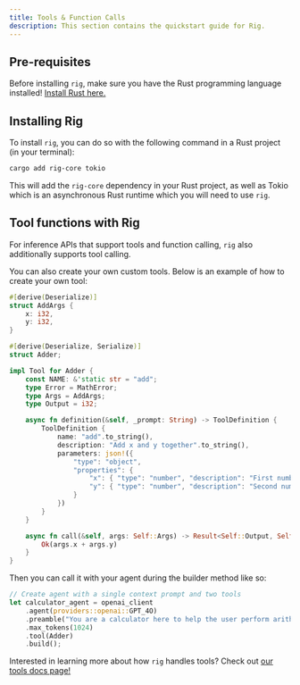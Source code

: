 ```yaml
---
title: Tools & Function Calls
description: This section contains the quickstart guide for Rig.
---
```


## Pre-requisites

Before installing `rig`, make sure you have the Rust programming language installed! [Install Rust here.](https://www.rust-lang.org/tools/install)

## Installing Rig

To install `rig`, you can do so with the following command in a Rust project (in your terminal):

```bash
cargo add rig-core tokio
```

This will add the `rig-core` dependency in your Rust project, as well as Tokio which is an asynchronous Rust runtime which you will need to use `rig`.

## Tool functions with Rig

For inference APIs that support tools and function calling, `rig` also additionally supports tool calling.

You can also create your own custom tools. Below is an example of how to create your own tool:

```rust
#[derive(Deserialize)]
struct AddArgs {
    x: i32,
    y: i32,
}

#[derive(Deserialize, Serialize)]
struct Adder;

impl Tool for Adder {
    const NAME: &'static str = "add";
    type Error = MathError;
    type Args = AddArgs;
    type Output = i32;

    async fn definition(&self, _prompt: String) -> ToolDefinition {
        ToolDefinition {
            name: "add".to_string(),
            description: "Add x and y together".to_string(),
            parameters: json!({
                "type": "object",
                "properties": {
                    "x": { "type": "number", "description": "First number" },
                    "y": { "type": "number", "description": "Second number" }
                }
            })
        }
    }

    async fn call(&self, args: Self::Args) -> Result<Self::Output, Self::Error> {
        Ok(args.x + args.y)
    }
}
```

Then you can call it with your agent during the builder method like so:

```rust
// Create agent with a single context prompt and two tools
let calculator_agent = openai_client
    .agent(providers::openai::GPT_4O)
    .preamble("You are a calculator here to help the user perform arithmetic operations. Use the tools provided to answer the user's question.")
    .max_tokens(1024)
    .tool(Adder)
    .build();
```

Interested in learning more about how `rig` handles tools? Check out [our tools docs page!](/docs/concepts/tools)
